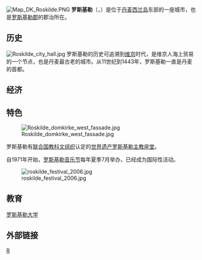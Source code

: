 {{expand|time=2015-01-18T12:08:36+00:00}}
{{unreferenced|time=2015-01-18T12:08:36+00:00}}
[[File:Map_DK_Roskilde.PNG|right]]
'''罗斯基勒'''（{{lang|da|Roskilde}}，{{IPA-da|ˈʁʌskilə|lang}}）是位于[[丹麦|丹麦]][[西兰岛|西兰岛]]东部的一座城市，也是[[罗斯基勒郡|罗斯基勒郡]]的郡治所在。
== 历史 ==
[[File:Roskilde_city_hall.jpg|thumb]]
罗斯基勒的历史可追溯到[[维京|维京]]时代，是维京人海上贸易的一个节点，也是丹麦最古老的城市。从11世纪到1443年，罗斯基勒一直是丹麦的首都。
== 经济 ==
== 特色 ==
[[File:Roskilde_domkirke_west_fassade.jpg|left]]

罗斯基勒有[[联合国教科文组织|联合国教科文组织]]认定的[[世界遗产|世界遗产]][[罗斯基勒主教座堂|罗斯基勒主教座堂]]。

自1971年开始，[[罗斯基勒音乐节|罗斯基勒音乐节]]每年夏季7月举办，已经成为国际性活动。

[[Image:roskilde_festival_2006.jpg|thumb]]

== 教育 ==
[[罗斯基勒大学|罗斯基勒大学]]

== 外部链接 ==
{{Authority control}}
[[Category:罗斯基勒|R]]